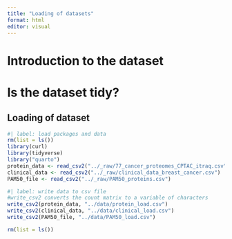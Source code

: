 ```yaml
---
title: "Loading of datasets"
format: html
editor: visual
---
```


# Introduction to the dataset

# Is the dataset tidy?

## Loading of dataset

```r
#| label: load packages and data
rm(list = ls())
library(curl)
library(tidyverse)
library("quarto")
protein_data <- read_csv2("../_raw/77_cancer_proteomes_CPTAC_itraq.csv")
clinical_data <- read_csv2("../_raw/clinical_data_breast_cancer.csv")
PAM50_file <- read_csv2("../_raw/PAM50_proteins.csv")
```

```r
#| label: write data to csv file
#write_csv2 converts the count matrix to a variable of characters
write_csv2(protein_data, "../data/protein_load.csv")
write_csv2(clinical_data, "../data/clinical_load.csv")
write_csv2(PAM50_file, "../data/PAM50_load.csv")
```

```r
rm(list = ls())
```
